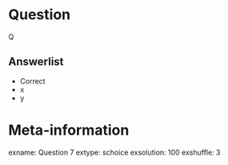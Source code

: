 
Question
========
Q

Answerlist
----------
* Correct
* x
* y


Meta-information
================
exname: Question 7
extype: schoice
exsolution: 100
exshuffle: 3
